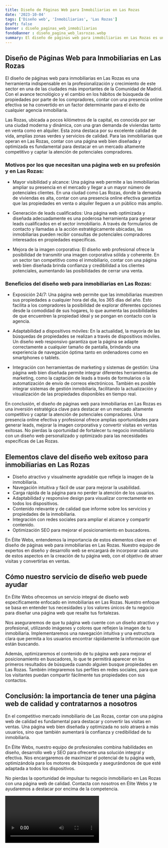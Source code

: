 ```yaml
---
title: Diseño de Páginas Web para Inmobiliarias en Las Rozas
date: '2023-10-04'
tags: ['Diseño web', 'Inmobiliarias', 'Las Rozas']
draft: false
banner : diseño_paginas_web_inmobiliarias
fondoBanner : diseño_pagina_web_lasrozas.webp
summary: El diseño de páginas web para inmobiliarias en Las Rozas es una herramienta indispensable en la profesionalización y crecimiento de este sector en una de las ciudades más importantes de la Comunidad de Madrid. Con el avance tecnológico y el cambio en los hábitos de búsqueda de propiedades por parte de los compradores, contar con una presencia online efectiva se ha convertido en un factor determinante para el éxito de cualquier agencia inmobiliaria.
---
```


## Diseño de Páginas Web para Inmobiliarias en Las Rozas

El diseño de páginas web para inmobiliarias en Las Rozas es una herramienta indispensable en la profesionalización y crecimiento de este sector en una de las ciudades más importantes de la Comunidad de Madrid. Con el avance tecnológico y el cambio en los hábitos de búsqueda de propiedades por parte de los compradores, contar con una presencia online efectiva se ha convertido en un factor determinante para el éxito de cualquier agencia inmobiliaria.

Las Rozas, ubicada a pocos kilómetros de la capital, es conocida por ser una ciudad moderna y dinámica, con una gran demanda de viviendas tanto en venta como en alquiler. Esta zona destaca por su excelente calidad de vida, amplias zonas verdes y servicios de calidad. Para las inmobiliarias que operan en Las Rozas, contar con una página web bien diseñada y optimizada es fundamental para destacar en un mercado altamente competitivo y captar la atención de potenciales compradores.

### Motivos por los que necesitan una página web en su profesión y en Las Rozas:

- Mayor visibilidad y alcance: Una página web permite a las inmobiliarias ampliar su presencia en el mercado y llegar a un mayor número de potenciales clientes. En una ciudad como Las Rozas, donde la demanda de viviendas es alta, contar con una presencia online efectiva garantiza que las propiedades en venta o alquiler lleguen a un público más amplio.

- Generación de leads cualificados: Una página web optimizada y diseñada adecuadamente es una poderosa herramienta para generar leads cualificados en el sector inmobiliario. A través de formularios de contacto y llamadas a la acción estratégicamente ubicadas, las inmobiliarias pueden recibir consultas de potenciales compradores interesados en propiedades específicas.

- Mejora de la imagen corporativa: El diseño web profesional ofrece la posibilidad de transmitir una imagen corporativa sólida y coherente. En un sector tan competitivo como el inmobiliario, contar con una página web bien diseñada brinda confianza y credibilidad a los clientes potenciales, aumentando las posibilidades de cerrar una venta.

### Beneficios del diseño web para inmobiliarias en Las Rozas:

- Exposición 24/7: Una página web permite que las inmobiliarias muestren sus propiedades a cualquier hora del día, los 365 días del año. Esto facilita a los compradores la posibilidad de explorar diferentes opciones desde la comodidad de sus hogares, lo que aumenta las posibilidades de que encuentren la propiedad ideal y se pongan en contacto con la agencia.

- Adaptabilidad a dispositivos móviles: En la actualidad, la mayoría de las búsquedas de propiedades se realizan a través de dispositivos móviles. Un diseño web responsivo garantiza que la página se adapte correctamente a cualquier tamaño de pantalla, brindando una experiencia de navegación óptima tanto en ordenadores como en smartphones o tablets.

- Integración con herramientas de marketing y sistemas de gestión: Una página web bien diseñada permite integrar diferentes herramientas de marketing, como la captación de leads a través de formularios o la automatización de envío de correos electrónicos. También es posible integrar sistemas de gestión inmobiliaria, facilitando la actualización y visualización de las propiedades disponibles en tiempo real.

En conclusión, el diseño de páginas web para inmobiliarias en Las Rozas es una inversión estratégica clave para destacar en un mercado altamente competitivo y captar la atención de potenciales compradores. Una presencia online efectiva y profesional ofrece amplias oportunidades para generar leads, mejorar la imagen corporativa y convertir visitas en ventas exitosas. No pierdas la oportunidad de fortalecer tu negocio inmobiliario con un diseño web personalizado y optimizado para las necesidades específicas de Las Rozas.

<GifSeo />

<Cta />

## Elementos clave del diseño web exitoso para inmobiliarias en Las Rozas

- Diseño atractivo y visualmente agradable que refleje la imagen de la inmobiliaria.
- Navegación intuitiva y fácil de usar para mejorar la usabilidad.
- Carga rápida de la página para no perder la atención de los usuarios.
- Adaptabilidad y responsive design para visualizar correctamente en todos los dispositivos.
- Contenido relevante y de calidad que informe sobre los servicios y propiedades de la inmobiliaria.
- Integración con redes sociales para ampliar el alcance y compartir contenido.
- Optimización SEO para mejorar el posicionamiento en buscadores.

En Élite Webs, entendemos la importancia de estos elementos clave en el diseño de páginas web para inmobiliarias en Las Rozas. Nuestro equipo de expertos en diseño y desarrollo web se encargará de incorporar cada uno de estos aspectos en la creación de tu página web, con el objetivo de atraer visitas y convertirlas en ventas.

## Cómo nuestro servicio de diseño web puede ayudar

En Élite Webs ofrecemos un servicio integral de diseño web específicamente enfocado en inmobiliarias en Las Rozas. Nuestro enfoque se basa en entender tus necesidades y los valores únicos de tu negocio para diseñar una página web que resalte tus fortalezas.

Nos aseguraremos de que tu página web cuente con un diseño atractivo y profesional, utilizando imágenes y colores que reflejen la imagen de tu inmobiliaria. Implementaremos una navegación intuitiva y una estructura clara que permita a los usuarios encontrar rápidamente la información que están buscando.

Además, optimizaremos el contenido de tu página web para mejorar el posicionamiento en buscadores, lo que te permitirá aparecer en los primeros resultados de búsqueda cuando alguien busque propiedades en Las Rozas. También integraremos tus perfiles en redes sociales, para que los visitantes puedan compartir fácilmente tus propiedades con sus contactos.

## Conclusión: la importancia de tener una página web de calidad y contratarnos a nosotros

En el competitivo mercado inmobiliario de Las Rozas, contar con una página web de calidad es fundamental para destacar y convertir las visitas en ventas. Una página web bien diseñada y optimizada no solo atraerá a más usuarios, sino que también aumentará la confianza y credibilidad de tu inmobiliaria.

En Élite Webs, nuestro equipo de profesionales combina habilidades en diseño, desarrollo web y SEO para ofrecerte una solución integral y efectiva. Nos encargaremos de maximizar el potencial de tu página web, optimizándola para los motores de búsqueda y asegurándonos de que esté adaptada a todos los dispositivos.

No pierdas la oportunidad de impulsar tu negocio inmobiliario en Las Rozas con una página web de calidad. Contacta con nosotros en Élite Webs y te ayudaremos a destacar por encima de la competencia.

<Video />

<CtaBot job='Inmobiliarias' city='Las Rozas'/>

<Gmaps query='Las Rozas+españa+maps' />